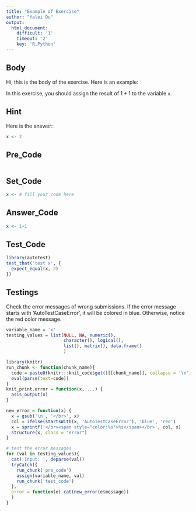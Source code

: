 ```yaml
---
title: "Example of Exercise"
author: "Yalei Du"
output:
  html_document:
    difficult: '1'
    timeout: '2'
    key: 'R,Python'
---
```


## Body

Hi, this is the body of the exercise. Here is an example:

In this exercise, you should assign the result of $1+1$ to the variable `x`.

## Hint

Here is the answer:

```r
x <- 2
```

## Pre_Code

```r
```

## Set_Code

```r
x <- # fill your code here
```

## Answer_Code

```r
x <- 1+1
```

## Test_Code

```r
library(autotest)
test_that('test x', {
  expect_equal(x, 2)
})
```


## Testings

Check the error messages of wrong submissions. If the error message starts with 'AutoTestCaseError', it will be colored in blue. Otherwise,
notice the red color message.

```r
variable_name = 'x'
testing_values = list(NULL, NA, numeric(), 
                      character(), logical(),
                      list(), matrix(), data.frame()
                      )
```


```r
library(knitr)
run_chunk <- function(chunk_name){
  code = paste0(knitr:::knit_code$get()[[chunk_name]], collapse = '\n')
  eval(parse(text=code))
}
knit_print.error = function(x, ...) {
  asis_output(x)
}

new_error = function(x) {
  x = gsub('\n', '</br>', x)
  col = ifelse(startsWith(x, 'AutoTestCaseError'), 'blue', 'red')
  x = sprintf('</br><span style="color:%s">%s</span></br>', col, x)
  structure(x, class = "error") 
}

# test the error messages
for (val in testing_values){
  cat('Input: ', deparse(val))
  tryCatch({
    run_chunk('pre_code')
    assign(variable_name, val)
    run_chunk('test_code')
  }, 
  error = function(e) cat(new_error(e$message))
  )
}
```


